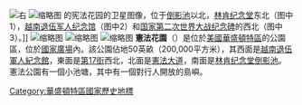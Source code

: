 {{Unreferenced|time=2020-11-13T21:18:06+00:00}}{{short description|Park within the National Mall, Washington, DC}}
[[File:Constitution_Gardens,_Washington_D.C.,_July_2017_02.jpg|右]]
[[File:Constitution_gardens_satellite_image.jpg|缩略图]] 的宪法花园的卫星图像，位于[[林肯纪念堂倒影池|倒影池]]以北，[[林肯纪念堂|林肯纪念堂]]东北（图中1），[[越南退伍军人纪念馆|越南退伍军人纪念馆]]（图中2）和[[国家第二次世界大战纪念碑|国家第二次世界大战纪念碑]]的西北（图中3）。]]
[[File:Constitution_Gardens_-_Washington,_DC.jpg|缩略图]]
[[File:USA_-_Constitution_Gardens.JPG|缩略图]]
[[File:USA-Constitution_Gardens.jpg|缩略图]]
'''憲法花園'''（{{lang-en|Constitution Gardens}}）是位於[[美國|美國]][[華盛頓特區|華盛頓特區]]的公園區，位於[[國家廣場|國家廣場]]內。該公園佔地50英畝（200,000平方米），其西面是[[越南退伍軍人紀念館|越南退伍軍人紀念館]]，東面是[[第17街|第17街]]西北，北面是[[憲法大道|憲法大道]]，南面是[[林肯纪念堂倒影池|林肯纪念堂倒影池]]。 憲法公園有一個小池塘，其中有一個對行人開放的島嶼。
{{美国宪法}}
[[Category:華盛頓特區國家歷史地標|Category:華盛頓特區國家歷史地標]]
{{US-geo-stub}}